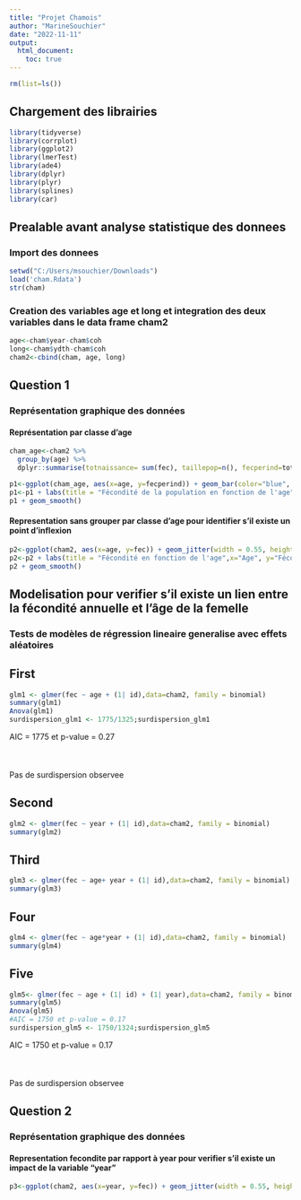 ```yaml
---
title: "Projet Chamois"
author: "MarineSouchier"
date: "2022-11-11"
output: 
  html_document:
    toc: true
---
```


```r
rm(list=ls())
```

## Chargement des librairies

```r
library(tidyverse)
library(corrplot)
library(ggplot2)
library(lmerTest)
library(ade4)
library(dplyr)
library(plyr)
library(splines)
library(car)
```

## Prealable avant analyse statistique des donnees
### Import des donnees

```r
setwd("C:/Users/msouchier/Downloads")
load('cham.Rdata')
str(cham)
```

### Creation des variables age et long et integration des deux variables dans le data frame cham2

```r
age<-cham$year-cham$coh
long<-cham$ydth-cham$coh
cham2<-cbind(cham, age, long)
```

## Question 1
### Représentation graphique des données
#### Représentation par classe d'age

```r
cham_age<-cham2 %>% 
  group_by(age) %>%
  dplyr::summarise(totnaissance= sum(fec), taillepop=n(), fecperind=totnaissance/n()*100)

p1<-ggplot(cham_age, aes(x=age, y=fecperind)) + geom_bar(color="blue", fill=rgb(0.1,0.4,0.5,0.7), stat = "identity")
p1<-p1 + labs(title = "Fécondité de la population en fonction de l'age",x="Age", y="Fécondité") + theme(plot.title = element_text(hjust = 0.5))
p1 + geom_smooth()
```


#### Representation sans grouper par classe d'age pour identifier s'il existe un point d'inflexion

```r
p2<-ggplot(cham2, aes(x=age, y=fec)) + geom_jitter(width = 0.55, height = 0)
p2<-p2 + labs(title = "Fécondité en fonction de l'age",x="Age", y="Fécondité") + theme(plot.title = element_text(hjust = 0.5))
p2 + geom_smooth()
```




## Modelisation pour verifier s'il existe un lien entre la fécondité annuelle et l’âge de la femelle
### Tests de modèles de régression lineaire generalise avec effets aléatoires

## First {.tabset .tabset-fade .tabset-pills}

```r
glm1 <- glmer(fec ~ age + (1| id),data=cham2, family = binomial)
summary(glm1)
Anova(glm1)
surdispersion_glm1 <- 1775/1325;surdispersion_glm1
```
AIC = 1775 et p-value = 0.27
<br><br><br><br>
Pas de surdispersion observee

## Second
```r
glm2 <- glmer(fec ~ year + (1| id),data=cham2, family = binomial)
summary(glm2)
```

## Third
```r
glm3 <- glmer(fec ~ age+ year + (1| id),data=cham2, family = binomial)
summary(glm3)
```

## Four
```r
glm4 <- glmer(fec ~ age*year + (1| id),data=cham2, family = binomial)
summary(glm4)
```

## Five
```r
glm5<- glmer(fec ~ age + (1| id) + (1| year),data=cham2, family = binomial)
summary(glm5)
Anova(glm5)
#AIC = 1750 et p-value = 0.17
surdispersion_glm5 <- 1750/1324;surdispersion_glm5
```

AIC = 1750 et p-value = 0.17
<br><br><br><br>
Pas de surdispersion observee

## Question 2
### Représentation graphique des données
#### Representation fecondite par rapport à year pour verifier s'il existe un impact de la variable "year"

```r
p3<-ggplot(cham2, aes(x=year, y=fec)) + geom_jitter(width = 0.55, height = 0);p3
```
